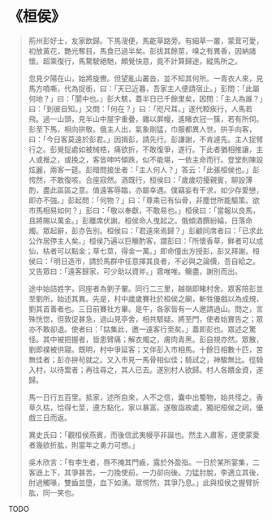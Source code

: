 # 《桓侯》

> 荊州彭好士，友家飲歸。下馬溲便，馬齕草路旁。有細草一叢，蒙茸可愛，初放黃花，艷光奪目，馬食已過半矣。彭拔其餘莖，嗅之有異香，因納諸懷。超乘復行，馬騖駛絕馳，頗覺快意，竟不計算歸途，縱馬所之。
>
> 忽見夕陽在山，始將旋轡。但望亂山叢沓，並不知其何所。一青衣人來，見馬方噴嘶，代為捉銜，曰：「天已近暮，吾家主人便請宿止。」彭問：「此屬何地？」曰：「閬中也。」彭大駭，蓋半日已千餘里矣，因問：「主人為誰？」曰：「到彼自知。」又問：「何在？」曰：「咫尺耳。」遂代鞚疾行，人馬若飛。過一山頭，見半山中屋宇重疊，雜以屏幔，遙睹衣冠一簇，若有所伺。彭至下馬，相向拱敬。俄主人出，氣象剛猛，巾服都異人世。拱手向客，曰：「今日客莫遠於彭君。」因揖彭，請先行。彭謙謝，不肯遽先。主人捉臂行之。彭覺捉處如被械梏，痛欲折，不敢復爭，遂行。下此者猶相推讓，主人或推之，或挽之，客皆呻吟傾跌，似不能堪，一依主命而行。登堂則陳設炫麗，兩客一筵。彭暗問接坐者：「主人何人？」答云：「此張桓侯也。」彭愕然，不敢復咳。合座寂然。酒既行，桓侯曰：「歲歲叨擾親賓，聊設薄酌，盡此區區之意。值遠客辱臨，亦屬幸遇。僕竊妄有干求，如少存愛戀，即亦不強。」彭起問：「何物？」曰：「尊乘已有仙骨，非塵世所能驅策。欲市馬相易如何？」彭曰：「敬以奉獻，不敢易也。」桓侯曰：「當報以良馬，且將賜以萬金。」彭離席伏謝。桓侯命人曳起之。俄傾酒饌紛綸，日落命燭。眾起辭，彭亦告別。桓侯曰：「君遠來焉歸？」彭顧同席者曰：「已求此公作居停主人矣。」桓侯乃遍以巨觴酌客，謂彭曰：「所懷香草，鮮者可以成仙，枯者可以點金；草七莖，得金一萬。」即命僮出方授彭，彭又拜謝。桓侯曰：「明日造市，請於馬群中任意擇其良者，不必與之論價，吾自給之。又告眾曰：「遠客歸家，可少助以資斧。」眾唯唯。觴盡，謝別而出。
>
> 途中始詰姓字，同座者為劉子翬。同行二三里，越嶺即睹村舍。眾客陪彭並至劉所，始述其異。先是，村中歲歲賽社於桓侯之廟，斬牲優戲以為成規，劉其首善者也。三日前賽社方畢。是午，各家皆有一人邀請過山。問之，言殊恍惚，但敦促甚急，過山見亭舍，相共駭疑。將至門，使者始實告之；眾亦不敢卻退。使者曰：「姑集此，邀一遠客行至矣。」蓋即彭也。眾述之驚怪。其中被把握者，皆患臂痛；解衣燭之，膚肉青黑。彭自視亦然。眾散，劉即襆被供寢。既明，村中爭延客；又伴彭入市相馬。十餘日相數十匹，苦無佳者；彭亦拚茍就之。又入市見一馬骨相似佳；騎試之，神駿無比。徑騎入村，以待鬻者；再往尋之，其人已去。遂別村人欲歸。村人各饋金資，遂歸。
>
> 馬一日行五百里。抵家，述所自來，人不之信，囊中出蜀物，始共怪之。香草久枯，恰得七莖，遵方點化，家以暴富。遂敬詣故處，獨祀桓侯之祠，優戲三日而返。
>
> 異史氏曰：「觀桓侯燕賓，而後信武夷幔亭非誕也。然主人肅客，遂使蒙愛者幾欲折肱，則當年之勇力可想。」
>
> 吳木欣言：「有李生者，唇不掩其門齒，露於外盈指。一日於某所宴集，二客遜上下，其爭甚苦。一力挽使前，一力卻向後。力猛肘脫，李適立其後，肘過觸喙，雙齒並墮，血下如湧。眾愕然，其爭乃息。」此與桓侯之握臂折肱，同一笑也。

TODO
